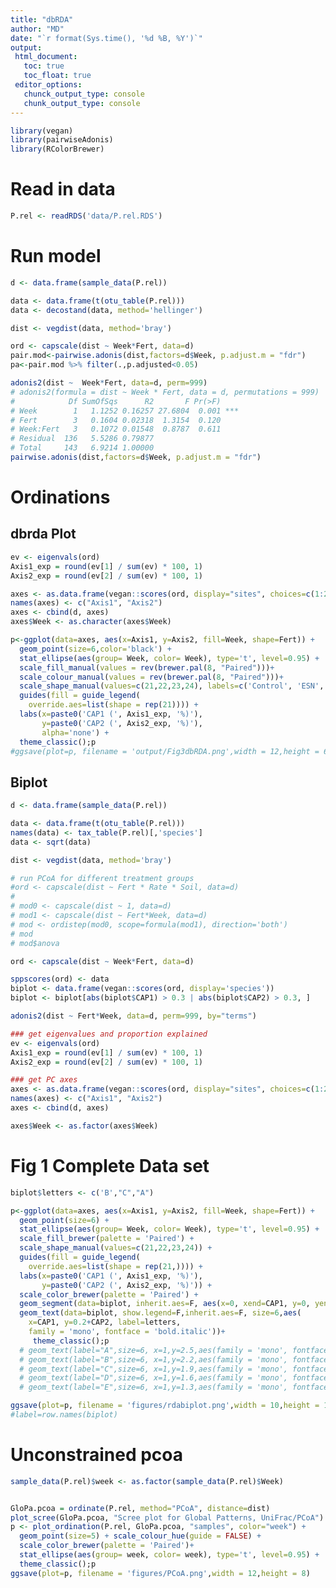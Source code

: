 ```yaml
---
title: "dbRDA"
author: "MD"
date: "`r format(Sys.time(), '%d %B, %Y')`"
output: 
 html_document:
   toc: true
   toc_float: true
 editor_options:
   chunck_output_type: console
   chunk_output_type: console
---
```


```r
library(vegan)
library(pairwiseAdonis)
library(RColorBrewer)

```
# Read in data

```r
P.rel <- readRDS('data/P.rel.RDS')

```


# Run model
```r
d <- data.frame(sample_data(P.rel))

data <- data.frame(t(otu_table(P.rel)))
data <- decostand(data, method='hellinger')

dist <- vegdist(data, method='bray')

ord <- capscale(dist ~ Week*Fert, data=d)
pair.mod<-pairwise.adonis(dist,factors=d$Week, p.adjust.m = "fdr")
pa<-pair.mod %>% filter(.,p.adjusted<0.05)

adonis2(dist ~  Week*Fert, data=d, perm=999)
# adonis2(formula = dist ~ Week * Fert, data = d, permutations = 999)
#            Df SumOfSqs      R2       F Pr(>F)    
# Week        1   1.1252 0.16257 27.6804  0.001 ***
# Fert        3   0.1604 0.02318  1.3154  0.120    
# Week:Fert   3   0.1072 0.01548  0.8787  0.611    
# Residual  136   5.5286 0.79877                   
# Total     143   6.9214 1.00000   
pairwise.adonis(dist,factors=d$Week, p.adjust.m = "fdr")

```

# Ordinations

## dbrda Plot
```r

ev <- eigenvals(ord)
Axis1_exp = round(ev[1] / sum(ev) * 100, 1)
Axis2_exp = round(ev[2] / sum(ev) * 100, 1)

axes <- as.data.frame(vegan::scores(ord, display="sites", choices=c(1:2)))
names(axes) <- c("Axis1", "Axis2")
axes <- cbind(d, axes)
axes$Week <- as.character(axes$Week)

p<-ggplot(data=axes, aes(x=Axis1, y=Axis2, fill=Week, shape=Fert)) +
  geom_point(size=6,color='black') +
  stat_ellipse(aes(group= Week, color= Week), type='t', level=0.95) +
  scale_fill_manual(values = rev(brewer.pal(8, "Paired")))+
  scale_colour_manual(values = rev(brewer.pal(8, "Paired")))+
  scale_shape_manual(values=c(21,22,23,24), labels=c('Control', 'ESN', 'High Urea', 'Low Urea')) +
  guides(fill = guide_legend(
    override.aes=list(shape = rep(21)))) +
  labs(x=paste0('CAP1 (', Axis1_exp, '%)'), 
       y=paste0('CAP2 (', Axis2_exp, '%)'),
       alpha='none') +
  theme_classic();p
#ggsave(plot=p, filename = 'output/Fig3dbRDA.png',width = 12,height = 6)
```

## Biplot
```r

d <- data.frame(sample_data(P.rel))

data <- data.frame(t(otu_table(P.rel)))
names(data) <- tax_table(P.rel)[,'species']
data <- sqrt(data) 

dist <- vegdist(data, method='bray')
```


```r
# run PCoA for different treatment groups
#ord <- capscale(dist ~ Fert * Rate * Soil, data=d)
# 
# mod0 <- capscale(dist ~ 1, data=d)
# mod1 <- capscale(dist ~ Fert*Week, data=d)
# mod <- ordistep(mod0, scope=formula(mod1), direction='both')
# mod
# mod$anova

ord <- capscale(dist ~ Week*Fert, data=d)

sppscores(ord) <- data
biplot <- data.frame(vegan::scores(ord, display='species'))
biplot <- biplot[abs(biplot$CAP1) > 0.3 | abs(biplot$CAP2) > 0.3, ]

adonis2(dist ~ Fert*Week, data=d, perm=999, by="terms")

### get eigenvalues and proportion explained
ev <- eigenvals(ord)
Axis1_exp = round(ev[1] / sum(ev) * 100, 1)
Axis2_exp = round(ev[2] / sum(ev) * 100, 1)

### get PC axes
axes <- as.data.frame(vegan::scores(ord, display="sites", choices=c(1:2)))
names(axes) <- c("Axis1", "Axis2")
axes <- cbind(d, axes) 

axes$Week <- as.factor(axes$Week)

```



# Fig 1 Complete Data set

```r
biplot$letters <- c('B',"C","A")

p<-ggplot(data=axes, aes(x=Axis1, y=Axis2, fill=Week, shape=Fert)) +
  geom_point(size=6) +
  stat_ellipse(aes(group= Week, color= Week), type='t', level=0.95) +
  scale_fill_brewer(palette = 'Paired') +
  scale_shape_manual(values=c(21,22,23,24)) +
  guides(fill = guide_legend(
    override.aes=list(shape = rep(21,)))) +
  labs(x=paste0('CAP1 (', Axis1_exp, '%)'), 
       y=paste0('CAP2 (', Axis2_exp, '%)')) +
  scale_color_brewer(palette = 'Paired') +
  geom_segment(data=biplot, inherit.aes=F, aes(x=0, xend=CAP1, y=0, yend=CAP2), arrow=arrow(length=unit(0.25, 'cm'))) +
  geom_text(data=biplot, show.legend=F,inherit.aes=F, size=6,aes(
    x=CAP1, y=0.2+CAP2, label=letters, 
    family = 'mono', fontface = 'bold.italic'))+
     theme_classic();p
  # geom_text(label="A",size=6, x=1,y=2.5,aes(family = 'mono', fontface = 'bold.italic'))+
  # geom_text(label="B",size=6, x=1,y=2.2,aes(family = 'mono', fontface = 'bold.italic'))+
  # geom_text(label="C",size=6, x=1,y=1.9,aes(family = 'mono', fontface = 'bold.italic'))+
  # geom_text(label="D",size=6, x=1,y=1.6,aes(family = 'mono', fontface = 'bold.italic'))+
  # geom_text(label="E",size=6, x=1,y=1.3,aes(family = 'mono', fontface = 'bold.italic'))

ggsave(plot=p, filename = 'figures/rdabiplot.png',width = 10,height = 10)
#label=row.names(biplot)
```

# Unconstrained pcoa
```r


sample_data(P.rel)$week <- as.factor(sample_data(P.rel)$Week)


GloPa.pcoa = ordinate(P.rel, method="PCoA", distance=dist)
plot_scree(GloPa.pcoa, "Scree plot for Global Patterns, UniFrac/PCoA")
p <- plot_ordination(P.rel, GloPa.pcoa, "samples", color="week") + 
  geom_point(size=5) + scale_colour_hue(guide = FALSE) +
  scale_color_brewer(palette = 'Paired')+
  stat_ellipse(aes(group= week, color= week), type='t', level=0.95) +
  theme_classic();p
ggsave(plot=p, filename = 'figures/PCoA.png',width = 12,height = 8)

```

